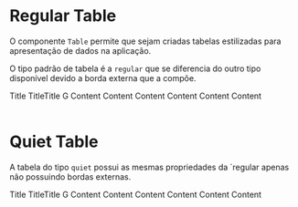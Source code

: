 

<Meta title="Data Display|Table" />

# Regular Table

O componente `Table` permite que sejam criadas tabelas estilizadas para apresentação de dados na aplicação.

O tipo padrão de tabela é a `regular` que se diferencia do outro tipo disponível devido a borda externa que a compõe.

<Preview>
  <Story name="Regular" parameters={{
    design: {
      type: 'figma',
      url: 'https://www.figma.com/file/O3bKxIcsj2rc1FNIRclJyT/Saturn-System?node-id=484%3A8489'
    }
  }}>
    <ThemeProvider>
      <Table type="regular">
    <TableHeader>
      <Checkbox />
      Title
    </TableHeader>
    <TableHeader>Title</TableHeader>
    <TableHeader>Title</TableHeader>
    <TableBody>
      <TableRow>
        <TableData>
          <Checkbox />
          <Avatar>G</Avatar>
          Content
        </TableData>
        <TableData>Content</TableData>
        <TableData>Content</TableData>
      </TableRow>
      <TableRow>
        <TableData>
          <Checkbox />
          Content
        </TableData>
        <TableData>Content</TableData>
        <TableData>Content</TableData>
      </TableRow>
    </TableBody>
  </Table>
    </ThemeProvider>
  </Story>
</Preview>

<Props of={Table} />


# Quiet Table

A tabela do tipo `quiet` possui as mesmas propriedades da `regular apenas não possuindo bordas externas.

<Preview>
  <Story name="Quiet" parameters={{
    design: {
      type: 'figma',
      url: 'https://www.figma.com/file/O3bKxIcsj2rc1FNIRclJyT/Saturn-System?node-id=484%3A8489'
    }
  }}>
    <ThemeProvider>
      <Table type="quiet">
    <TableHeader>
      <Checkbox />
      Title
    </TableHeader>
    <TableHeader>Title</TableHeader>
    <TableHeader>Title</TableHeader>
    <TableBody>
      <TableRow>
        <TableData>
          <Checkbox />
          <Avatar>G</Avatar>
          Content
        </TableData>
        <TableData>Content</TableData>
        <TableData>Content</TableData>
      </TableRow>
      <TableRow>
        <TableData>
          <Checkbox />
          Content
        </TableData>
        <TableData>Content</TableData>
        <TableData>Content</TableData>
      </TableRow>
    </TableBody>
  </Table>
    </ThemeProvider>
  </Story>
</Preview>

<Props of={Table} />
